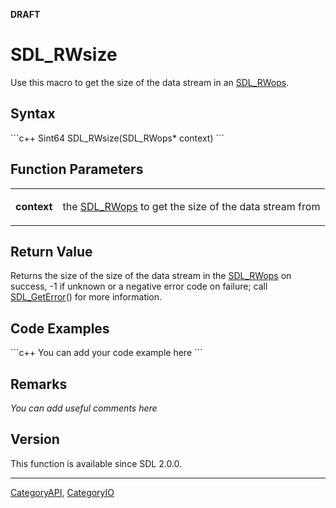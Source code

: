 <!-- pragma section-numbers off -->
<!-- pragma camelcase off -->
'''DRAFT'''

<!-- #*^*^*^*^*See http://wiki.libsdl.org/moin.cgi/SGFunctions for details on editing this page*^*^*^*^* -->


= SDL_RWsize =
Use this macro to get the size of the data stream in an [[SDL_RWops]].




== Syntax ==
```c++
Sint64 SDL_RWsize(SDL_RWops* context)
```


== Function Parameters ==
{|
|'''context'''
|the [[SDL_RWops]] to get the size of the data stream from
|}


== Return Value ==
Returns the size of the size of the data stream in the [[SDL_RWops]] on success, -1 if unknown or a negative error code on failure; call [[SDL_GetError]]() for more information.


== Code Examples ==
```c++
You can add your code example here
```

<!-- #Leave this section as-is unless you have a code example to put in.  In that case, replace You can add your code example here with your code example following the Style Guide instructions.  Leave the rest of the markup alone and delete this comment. -->


== Remarks ==
''You can add useful comments here''

<!-- #Leave this section as-is unless you have a remark to put in.  In that case, replace ''You can add useful comments here'' with your remark(s) following the Style Guide instructions.  Leave the rest of the markup alone and delete this comment. -->

== Version ==
This function is available since SDL 2.0.0.

----
[[CategoryAPI]], [[CategoryIO]]
<!-- #See the Style Guide for instructions on editing the footer. -->
